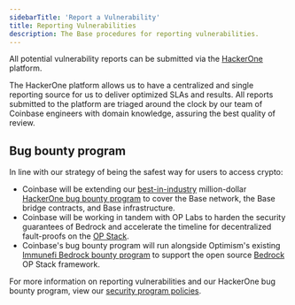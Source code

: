 ```yaml
---
sidebarTitle: 'Report a Vulnerability'
title: Reporting Vulnerabilities
description: The Base procedures for reporting vulnerabilities.
---
```


All potential vulnerability reports can be submitted via the [HackerOne](https://hackerone.com/coinbase) platform.

The HackerOne platform allows us to have a centralized and single reporting source for us to deliver optimized SLAs and results. All reports submitted to the platform are triaged around the clock by our team of Coinbase engineers with domain knowledge, assuring the best quality of review.

## Bug bounty program

In line with our strategy of being the safest way for users to access crypto:

- Coinbase will be extending our [best-in-industry](https://www.coinbase.com/blog/celebrating-10-years-of-our-bug-bounty-program) million-dollar [HackerOne bug bounty program](https://hackerone.com/coinbase?type=team) to cover the Base network, the Base bridge contracts, and Base infrastructure.
- Coinbase will be working in tandem with OP Labs to harden the security guarantees of Bedrock and accelerate the timeline for decentralized fault-proofs on the [OP Stack](https://stack.optimism.io/).
- Coinbase's bug bounty program will run alongside Optimism's existing [Immunefi Bedrock bounty program](https://immunefi.com/bounty/optimism/) to support the open source [Bedrock](https://stack.optimism.io/docs/releases/bedrock/) OP Stack framework.

For more information on reporting vulnerabilities and our HackerOne bug bounty program, view our [security program policies](https://hackerone.com/coinbase?view_policy=true).


